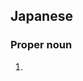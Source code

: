 ==Japanese==
{{ja-kanjitab|い|ざな|み|yomi=irr|sort=いざなみ}}

===Proper noun===
{{ja-pos|proper|いざなみ|イザナミ}}

# {{alternative spelling of|lang=ja|伊邪那美}}